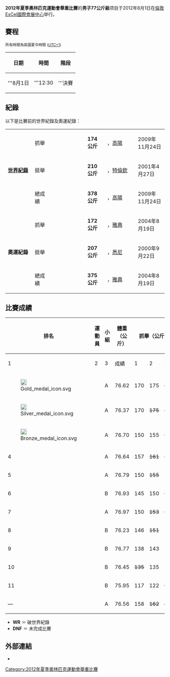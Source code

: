 {{Infobox Olympic event
|event = 男子77公斤級舉重賽
|games = 2012年夏季
|image = [[Image:Weightlifting_pictogram.svg|100px]]
|caption =
|venue = [[ExCel國際會展中心|ExCel國際會展中心]]
|date = 8月1日
|competitors = 12
|nations = 11
|gold = [[呂小軍|呂小軍]]
|goldNOC = CHN
|silver = [[陸浩傑|陸浩傑]]
|silverNOC = CHN
|bronze = [[Iván_Cambar|Iván Cambar]]
|bronzeNOC = CUB
|prev = [[2008年夏季奧林匹克運動會舉重比賽－男子77公斤級|2008年]]
|next = [[2016年夏季奧林匹克運動會舉重比賽－男子77公斤級|2016年]]
}}
'''2012年夏季奧林匹克運動會舉重比賽'''的'''男子77公斤級'''项目于2012年8月1日在[[倫敦|倫敦]][[ExCel國際會展中心|ExCel國際會展中心]]举行。

==賽程==
{{2012年夏季奧林匹克運動會舉重比賽}}
<small>所有時間為英國夏令時間 ([[UTC+1|UTC+1]]) </small>
{| class="wikitable"
|- align=left
! 日期
! 時間
! 階段 

|- style=background:lemonchiffon
|align=center|'''8月1日
|align=center|'''12:30
|align=center|'''決賽
|}

==紀錄==
以下是比賽前的世界紀錄及奧運紀錄：
{| class="wikitable"
|width=150 rowspan=3|'''[[舉重世界紀錄列表|世界紀錄]]'''
|width=85| 抓舉
|width=230|{{flagathlete|[[呂小軍|呂小軍]]|CHN}}
|width=70|'''174公斤'''
|width=180|{{KOR}}，[[高陽市|高陽]]
|width=130|2009年11月24日
|-
|挺舉
|{{flagathlete|[[Oleg_Perepetchonov|Oleg Perepetchonov]]|RUS}}
|'''210公斤'''
|{{SVK}}，[[特倫欽|特倫欽]]
|2001年4月27日
|-
|總成績
|{{flagathlete|[[呂小軍|呂小軍]]|CHN}}
|'''378公斤'''
|{{KOR}}，[[高陽市|高陽]]
|2009年11月24日
|-
|rowspan=3|'''奧運紀錄''' || 抓舉|| {{flagathlete|[[塔內爾·薩厄爾|塔內爾·薩厄爾]]|TUR|2004年夏季}} || '''172公斤''' || {{GRE}}，[[雅典|雅典]] || 2004年8月19日
|-
| 挺舉 || {{flagIOCathlete|[[占旭剛|占旭剛]]|CHN|2000年夏季}} || '''207公斤''' || {{AUS}}，[[悉尼|悉尼]] || 2000年9月22日
|-
| 總成績 || {{flagIOCathlete|[[塔內爾·薩厄爾|塔內爾·薩厄爾]]|TUR|2004年夏季}} || '''375公斤''' ||{{GRE}}，[[雅典|雅典]] || 2004年8月19日
|}

== 比賽成績 ==
{|class = "wikitable" style="font-size:90%"
! rowspan=2 width=50 | 排名
! rowspan=2 |運動員
! rowspan=2 width=35 |小組
! rowspan=2 width=60 |體重<br />（公斤）
!colspan=4| 抓舉（公斤）
!colspan=4| 挺舉（公斤）
!rowspan=2 width=60|總成績<br />（公斤）
|-
! width=40|1
! width=40|2
! width=40|3
! width=50|成績
! width=40|1
! width=40|2
! width=40|3
! width=50|成績
|- align=center
| [[File:Gold_medal_icon.svg|20px]] ||align=left| {{flagIOCathlete|[[呂小軍|呂小軍]]|CHN|2012年夏季}} || A || 76.62 || 170 || 175 || <s>177</s> || 175<br/>'''WR''' || 195 || <s>204</s> || 204 || 204 || '''379<br/>WR'''
|- align=center
| [[File:Silver_medal_icon.svg|20px]] ||align=left| {{flagIOCathlete|[[陸浩傑|陸浩傑]]|CHN|2012年夏季}} || A || 76.37 || 170|| <s>175</s>|| — || 170 || 190 || <s>191</s> || — || 190 || '''360'''
|- align=center
| [[File:Bronze_medal_icon.svg|20px]] ||align=left| {{flagIOCathlete|[[Ivan_Cambar_Rodriguez|I C Rodriguez]]|CUB|2012年夏季}} || A || 76.70  || 150 ||155 || <s>160</s> || 155 || 190 || 194 || — || 194 || '''349'''
|- align=center
| 4 ||align=left| {{flagIOCathlete|[[Chatuphum_Chinnawong|Chatuphum Chinnawong]]|THA|2012年夏季}} || A || 76.64 ||157 || <s>161</s> || <s>162</s>|| 157 || 191 || <s>195</s> || <s>195</s> || 191 || '''348'''
|- align=center
| 5 ||align=left| {{flagIOCathlete|[[Ibrahim_Ramadan|Ibrahim Ramadan]]|EGY|2012年夏季}} || A || 76.79 || 150 ||<s>155</s> || 155|| 155 || <s>192</s> || 192 || <s>197</s> || 192 || '''347'''
|- align=center
| 6 ||align=left| {{flagIOCathlete|[[Andrés_Mata_(weightlifter)|Andrés Mata]]|ESP|2012年夏季}} || B || 76.93  || 145 || 150 || <s>153</s> || 150 || 183|| 188 || <s>190</s> || 188 || '''338'''
|- align=center
| 7 ||align=left| {{flagIOCathlete|[[Krzysztof_Zwarycz|Krzysztof Zwarycz]]|POL|2012年夏季}} || A || 76.97 || 150  || <s>153</s>|| <s>154</s>|| 150 || <s>182</s> || 182 || <s>189</s> || 182 || '''332'''
|- align=center
| 8 ||align=left| {{flagIOCathlete|[[Felix_Ekpo|Felix Ekpo]]|NGR|2012年夏季}} || B || 76.23 || 146 || <s>151</s> || 151 || 151 || 180 || <s>188</s> || <s>188</s> || 180 || '''331''' 
|- align=center
| 9 ||align=left| {{flagIOCathlete|[[Kirill_Pavlov_(weightlifter)|Kirill Pavlov]]|KAZ|2012年夏季}} || B || 76.77 || 138 || 143 || 147 || 147 || 165 || <s>175</s> || 175 || 175 || '''322'''
|- align=center
| 10 ||align=left| {{flagIOCathlete|[[Jack_Oliver_(weightlifter)|Jack Oliver]]|GBR|2012年夏季}} || B || 76.45 || <s>135</s> || 135 || 140 || 140 || 160 || 165 || 170 || 170 || '''310'''
|- align=center
| 11 ||align=left| {{flagIOCathlete|[[Toafitu_Perive|Toafitu Perive]]|SAM|2012年夏季}} || B || 75.95 || 117 || 122 || <s>125</s> || 122 || 157 || 163 || 167 || 167 || '''289'''
|- align=center
| —||align=left| {{flagIOCathlete|[[史载赫|史载赫]]|KOR|2012年夏季}} || A || 76.56 ||158 || <s>162</s> || —  || 158 || —  || — || —  || —  ||'''DNF'''
|}

* '''WR''' ＝ 破世界紀錄
* '''DNF''' ＝ 未完成比賽

==外部連結==
*{{official|http://www.london2012.com/weightlifting/event/men-77kg/index.html}}{{en}}


[[Category:2012年夏季奧林匹克運動會舉重比賽|Category:2012年夏季奧林匹克運動會舉重比賽]]